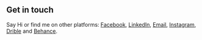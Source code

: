 ## Get in touch

Say Hi or find me on other platforms: [Facebook](https://www.facebook.com/profile.php?id=100013862208208), [LinkedIn](https://www.linkedin.com/in/kim-kimhun-834331189/), [Email](kimkimhun3@gmail.com), [Instagram](https://www.instagram.com/kimhundesu__/), [Drible](https://dribbble.com/kimhun3) and [Behance](https://www.behance.net/kimkimhun).